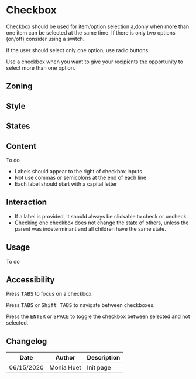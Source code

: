 
<Meta title="Components/Form/Fields/Checkbox"/>

# Checkbox

Checkbox should be used for item/option selection a,donly when more than one item can be selected at the same time.
If there is only two options (on/off) consider using a switch.
 
If the user should select only one option, use radio buttons.

Use a checkbox when you want to give your recipients the opportunity to select more than one option. 

## Zoning

<FigmaImage src="https://www.figma.com/file/qc8oUSyVJM67gSsbTShftt/%F0%9F%93%90-Zoning?node-id=44%3A59" alt="zoning image for checkbox" />

## Style


## States

<Canvas>
    <Story name="default">
        <Form.Checkbox label="Checkbox" />
    </Story>
    <Story name="indeterminate">
        <Form.Checkbox label="Indeterminate Checkbox" indeterminate />
    </Story>
    <Story name="checked">
        <Form.Checkbox label="Checked Checkbox" checked />
    </Story>
</Canvas>

<Canvas>
    <Story name="disabled">
        <Form.Checkbox label="Disabled Checkbox" disabled />
    </Story>
    <Story name="disabled indeterminate">
        <Form.Checkbox label="Disabled Indeterminate Checkbox" disabled indeterminate />
    </Story>
    <Story name="disabled checked">
        <Form.Checkbox label="Disabled Checked Checkbox" disabled checked />
    </Story>
</Canvas>

<Canvas>
    <Story name="read-only">
        <Form.Checkbox label="Read-Only Checkbox" readOnly />
    </Story>
    <Story name="read-only indeterminate">
        <Form.Checkbox label="Read-Only Indeterminate Checkbox" readOnly indeterminate />
    </Story>
    <Story name="read-only checked">
        <Form.Checkbox label="Read-Only Checked Checkbox" readOnly checked />
    </Story>
</Canvas>

## Content

To do

- Labels should appear to the right of checkbox inputs
- Not use commas or semicolons at the end of each line
- Each label should start with a capital letter

## Interaction

- If a label is provided, it should always be clickable to check or uncheck.
- Checking one checkbox does not change the state of others, unless the parent was indeterminant and all children have the same state.

## Usage

To do

## Accessibility

Press <kbd>TABS</kbd> to focus on a checkbox.

Press <kbd>TABS</kbd> or <kbd>Shift TABS</kbd> to navigate between checkboxes.

Press the <kbd>ENTER</kbd> or <kbd>SPACE</kbd> to toggle the checkbox between selected and not selected. 
 



## Changelog

| Date       | Author | Description |
| ---------- | ------ | ----------- |
| 06/15/2020 | Monia Huet  | Init page   |


